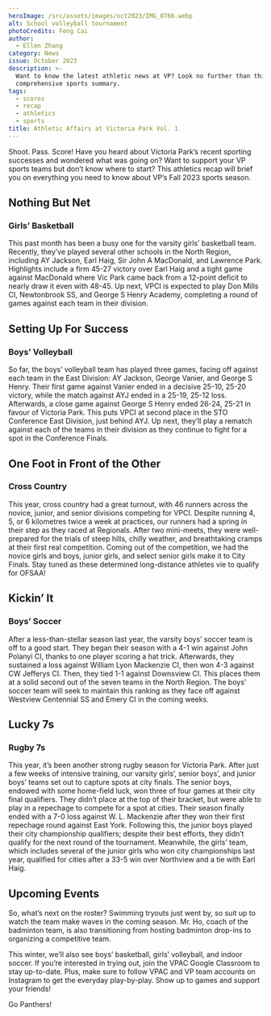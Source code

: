 ```yaml
---
heroImage: /src/assets/images/oct2023/IMG_0766.webp
alt: School volleyball tournament
photoCredits: Feng Cai
author:
  - Ellen Zhang
category: News
issue: October 2023
description: >-
  Want to know the latest athletic news at VP? Look no further than this
  comprehensive sports summary.
tags:
  - scores
  - recap
  - athletics
  - sports
title: Athletic Affairs at Victoria Park Vol. 1
---
```


Shoot. Pass. Score! Have you heard about Victoria Park’s recent sporting successes and wondered what was going on? Want to support your VP sports teams but don’t know where to start? This athletics recap will brief you on everything you need to know about VP’s Fall 2023 sports season.

## Nothing But Net

### Girls’ Basketball

This past month has been a busy one for the varsity girls’ basketball team. Recently, they’ve played several other schools in the North Region, including AY Jackson, Earl Haig, Sir John A MacDonald, and Lawrence Park. Highlights include a firm 45-27 victory over Earl Haig and a tight game against MacDonald where Vic Park came back from a 12-point deficit to nearly draw it even with 48-45. Up next, VPCI is expected to play Don Mills CI, Newtonbrook SS, and George S Henry Academy, completing a round of games against each team in their division.

## Setting Up For Success

### Boys’ Volleyball

So far, the boys’ volleyball team has played three games, facing off against each team in the East Division: AY Jackson, George Vanier, and George S Henry. Their first game against Vanier ended in a decisive 25-10, 25-20 victory, while the match against AYJ ended in a 25-19, 25-12 loss. Afterwards, a close game against George S Henry ended 26-24, 25-21 in favour of Victoria Park. This puts VPCI at second place in the STO Conference East Division, just behind AYJ. Up next, they’ll play a rematch against each of the teams in their division as they continue to fight for a spot in the Conference Finals.

## One Foot in Front of the Other

### Cross Country 

This year, cross country had a great turnout, with 46 runners across the novice, junior, and senior divisions competing for VPCI. Despite running 4, 5, or 6 kilometres twice a week at practices, our runners had a spring in their step as they raced at Regionals. After two mini-meets, they were well-prepared for the trials of steep hills, chilly weather, and breathtaking cramps at their first real competition. Coming out of the competition, we had the novice girls and boys, junior girls, and select senior girls make it to City Finals. Stay tuned as these determined long-distance athletes vie to qualify for OFSAA!

## Kickin’ It

### Boys’ Soccer

After a less-than-stellar season last year, the varsity boys’ soccer team is off to a good start. They began their season with a 4-1 win against John Polanyi CI, thanks to one player scoring a hat trick. Afterwards, they sustained a loss against William Lyon Mackenzie CI, then won 4-3 against CW Jefferys CI. Then, they tied 1-1 against Downsview CI. This places them at a solid second out of the seven teams in the North Region. The boys’ soccer team will seek to maintain this ranking as they face off against Westview Centennial SS and Emery CI in the coming weeks.

## Lucky 7s

### Rugby 7s

This year, it’s been another strong rugby season for Victoria Park. After just a few weeks of intensive training, our varsity girls’, senior boys’, and junior boys’ teams set out to capture spots at city finals. The senior boys, endowed with some home-field luck, won three of four games at their city final qualifiers. They didn’t place at the top of their bracket, but were able to play in a repechage to compete for a spot at cities. Their season finally ended with a 7-0 loss against W. L. Mackenzie after they won their first repechage round against East York. Following this, the junior boys played their city championship qualifiers; despite their best efforts, they didn’t qualify for the next round of the tournament. Meanwhile, the girls’ team, which includes several of the junior girls who won city championships last year, qualified for cities after a 33-5 win over Northview and a tie with Earl Haig.

## Upcoming Events

So, what’s next on the roster? Swimming tryouts just went by, so suit up to watch the team make waves in the coming season. Mr. Ho, coach of the badminton team, is also transitioning from hosting badminton drop-ins to organizing a competitive team.

This winter, we’ll also see boys’ basketball, girls’ volleyball, and indoor soccer. If you’re interested in trying out, join the VPAC Google Classroom to stay up-to-date. Plus, make sure to follow VPAC and VP team accounts on Instagram to get the everyday play-by-play. Show up to games and support your friends!

Go Panthers!
